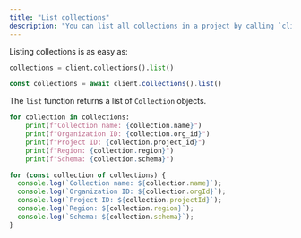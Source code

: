 ```yaml
---
title: "List collections"
description: "You can list all collections in a project by calling `client.collections().list()`."
---
```


Listing collections is as easy as:

<CodeGroup>

```python Python
collections = client.collections().list()
```


```typescript Javascript
const collections = await client.collections().list()
```

</CodeGroup>

The `list` function returns a list of `Collection` objects.

<CodeGroup>

```python Python
for collection in collections:
    print(f"Collection name: {collection.name}")
    print(f"Organization ID: {collection.org_id}")
    print(f"Project ID: {collection.project_id}")
    print(f"Region: {collection.region}")
    print(f"Schema: {collection.schema}")
```


```js Javascript
for (const collection of collections) {
  console.log(`Collection name: ${collection.name}`);
  console.log(`Organization ID: ${collection.orgId}`);
  console.log(`Project ID: ${collection.projectId}`);
  console.log(`Region: ${collection.region}`);
  console.log(`Schema: ${collection.schema}`);
}
```

</CodeGroup>
